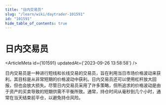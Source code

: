 ```yaml
---
title: "日内交易员"
slug: "/learn/wiki/daytrader-101591"
id: "101591"
hide_table_of_contents: true
---
```



# 日内交易员

<ArticleMeta id={101591} updatedAt={'2023-09-26 13:58:58'} />
<div className='border-solid border-b border-t-0 my-4 border-[var(--ifm-color-gray-300)]' />

日内交易员是一种进行短线和长线交易的交易员，旨在利用当日市场价格波动来获利。其目标是从非常短期的价格波动中获利。日内交易员还可以使用杠杆放大回报，但也会放大损失。尽管日内交易员采用了许多策略，但所追求的价格波动是由于资产的买卖导致的短期供需不平衡所致。通常，持仓时间从毫秒到几个小时，通常在当天结束前平仓，以避免持仓风险。
